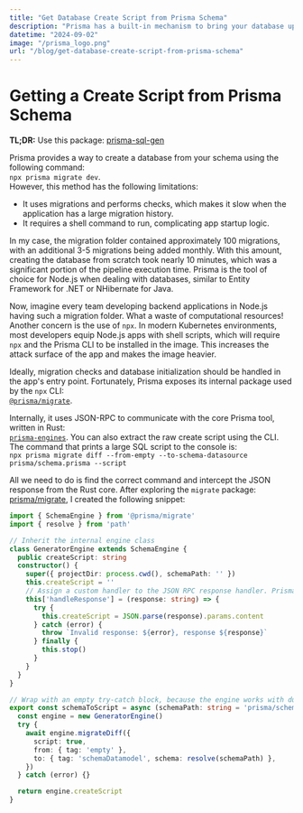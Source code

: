 ```yaml
---
title: "Get Database Create Script from Prisma Schema"
description: "Prisma has a built-in mechanism to bring your database up to date with your schema, but it's not perfect when you need to quickly initialize it."
datetime: "2024-09-02"
image: "/prisma_logo.png"
url: "/blog/get-database-create-script-from-prisma-schema"
---
```


# Getting a Create Script from Prisma Schema

**TL;DR:** Use this package: [prisma-sql-gen](https://www.npmjs.com/package/prisma-sql-gen)

Prisma provides a way to create a database from your schema using the following command:  
`npx prisma migrate dev`.  
However, this method has the following limitations:

- It uses migrations and performs checks, which makes it slow when the application has a large migration history.
- It requires a shell command to run, complicating app startup logic.

In my case, the migration folder contained approximately 100 migrations, with an additional 3-5 migrations being added monthly. With this amount, creating the database from scratch took nearly 10 minutes, which was a significant portion of the pipeline execution time. Prisma is the tool of choice for Node.js when dealing with databases, similar to Entity Framework for .NET or NHibernate for Java.

Now, imagine every team developing backend applications in Node.js having such a migration folder. What a waste of computational resources! Another concern is the use of `npx`. In modern Kubernetes environments, most developers equip Node.js apps with shell scripts, which will require `npx` and the Prisma CLI to be installed in the image. This increases the attack surface of the app and makes the image heavier.

Ideally, migration checks and database initialization should be handled in the app's entry point. Fortunately, Prisma exposes its internal package used by the `npx` CLI:  
[`@prisma/migrate`](https://www.npmjs.com/package/@prisma/migrate).

Internally, it uses JSON-RPC to communicate with the core Prisma tool, written in Rust:  
[`prisma-engines`](https://github.com/prisma/prisma-engines). You can also extract the raw create script using the CLI. The command that prints a large SQL script to the console is:  
`npx prisma migrate diff --from-empty --to-schema-datasource prisma/schema.prisma --script`

All we need to do is find the correct command and intercept the JSON response from the Rust core. After exploring the `migrate` package:  
[prisma/migrate](https://github.com/prisma/prisma/tree/main/packages/migrate), I created the following snippet:

```typescript
import { SchemaEngine } from '@prisma/migrate'
import { resolve } from 'path'

// Inherit the internal engine class
class GeneratorEngine extends SchemaEngine {
  public createScript: string
  constructor() {
    super({ projectDir: process.cwd(), schemaPath: '' })
    this.createScript = ''
    // Assign a custom handler to the JSON RPC response handler. Prisma's original handler is more complex, but we only need it for a single command.
    this['handleResponse'] = (response: string) => {
      try {
        this.createScript = JSON.parse(response).params.content
      } catch (error) {
        throw `Invalid response: ${error}, response ${response}`
      } finally {
        this.stop()
      }
    }
  }
}

// Wrap with an empty try-catch block, because the engine works with dummy handlers
export const schemaToScript = async (schemaPath: string = 'prisma/schema.prisma') => {
  const engine = new GeneratorEngine()
  try {
    await engine.migrateDiff({
      script: true,
      from: { tag: 'empty' },
      to: { tag: 'schemaDatamodel', schema: resolve(schemaPath) },
    })
  } catch (error) {}

  return engine.createScript
}
